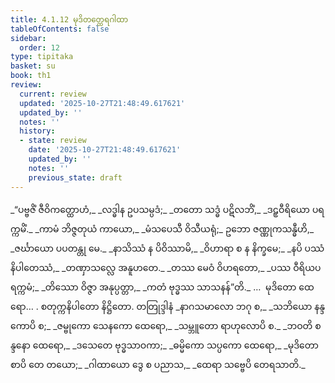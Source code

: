 ```yaml
---
title: 4.1.12 မုဒိတတ္ထေရဂါထာ
tableOfContents: false
sidebar:
  order: 12
type: tipitaka
basket: su
book: th1
review:
  current: review
  updated: '2025-10-27T21:48:49.617621'
  updated_by: ''
  notes: ''
  history:
  - state: review
    date: '2025-10-27T21:48:49.617621'
    updated_by: ''
    notes: ''
    previous_state: draft
---
```



<ReviewStatus review={frontmatter.review} showDetails={true} />

<HypothesisAnnotation frontmatter={frontmatter} />

<DynamicBreadcrumb />

<Division number="311" book="th1" e="ch" v="19" p="273">

<Paragraph number="558" type="verses" book="th1">
_“ပဗ္ဗဇိံ ဇီဝိကတ္ထောဟံ,_  
_လဒ္ဓါန ဥပသမ္ပဒံ;_  
_တတော သဒ္ဓံ ပဋိလဘိံ,_  
_ဒဠှဝီရိယော ပရက္ကမိံ._  

</Paragraph>

</Division>
<Division number="312" book="th1" e="ch" v="19" p="273">

<Paragraph number="559" type="verses" book="th1">
_ကာမံ ဘိဇ္ဇတုယံ ကာယော,_  
_မံသပေသီ ဝိသီယရုံ;_  
ဥဘော ဇဏ္ဏုကသန္ဓီဟိ,_  
_ဇင်္ဃာယော ပပတန္တု မေ._  

</Paragraph>

</Division>
<Division number="313" book="th1" e="ch" v="19" p="274">

<Paragraph number="560" type="verses" book="th1">
_နာသိဿံ န ပိဝိဿာမိ,_  
_ဝိဟာရာ စ န နိက္ခမေ;_  
_နပိ ပဿံ နိပါတေဿံ,_  
_တဏှာသလ္လေ အနူဟတေ._  

</Paragraph>

</Division>
<Division number="314" book="th1" e="ch" v="19" p="274">

<Paragraph number="561" type="verses" book="th1">
_တဿ မေဝံ ဝိဟရတော,_  
_ပဿ ဝီရိယပရက္ကမံ;_  
_တိဿော ဝိဇ္ဇာ အနုပ္ပတ္တာ,_  
_ကတံ ဗုဒ္ဓဿ သာသနန်”တိ._  


</Paragraph>
</Division>

<Paragraph number="562" type="center" book="th1">
…  မုဒိတော ထေရော… .



</Paragraph>

<Paragraph number="563" type="center" book="th1">
စတုက္ကနိပါတော နိဋ္ဌိတော.



</Paragraph>

<Paragraph number="564" type="center" book="th1">
တတြုဒ္ဒါနံ


</Paragraph>

<Paragraph number="565" type="verses" book="th1">
_နာဂသမာလော ဘဂု စ,_  
_သဘိယော နန္ဒကောပိ စ;_  
_ဇမ္ဗုကော သေနကော ထေရော,_  
_သမ္ဘူတော ရာဟုလောပိ စ._  

</Paragraph>

<Paragraph number="566" type="verses" book="th1">
_ဘဝတိ စန္ဒနော ထေရော,_  
_ဒသေတေ ဗုဒ္ဓသာဝကာ;_  
_ဓမ္မိကော သပ္ပကော ထေရော,_  
_မုဒိတော စာပိ တေ တယော;_  
_ဂါထာယော ဒွေ စ ပညာသ,_  
_ထေရာ သဗ္ဗေပိ တေရသာတိ._
</Paragraph>